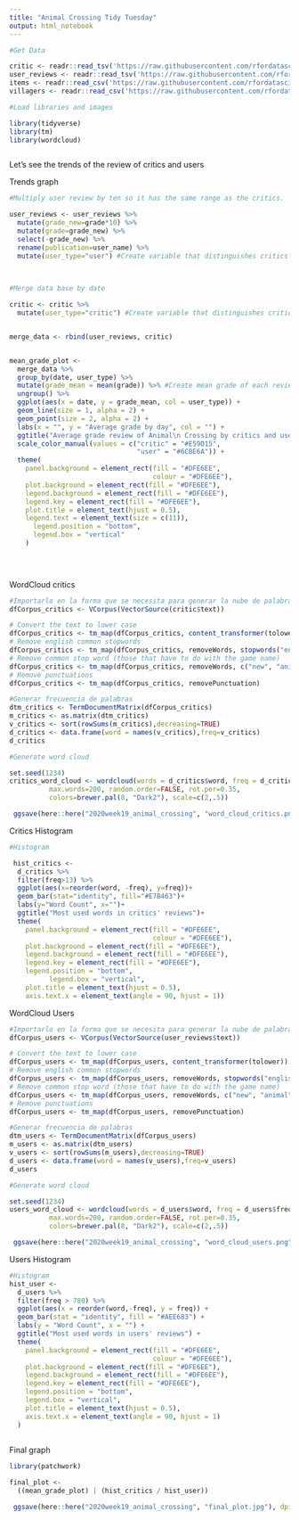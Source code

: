```yaml
---
title: "Animal Crossing Tidy Tuesday"
output: html_notebook
---
```




```r
#Get Data

critic <- readr::read_tsv('https://raw.githubusercontent.com/rfordatascience/tidytuesday/master/data/2020/2020-05-05/critic.tsv')
user_reviews <- readr::read_tsv('https://raw.githubusercontent.com/rfordatascience/tidytuesday/master/data/2020/2020-05-05/user_reviews.tsv')
items <- readr::read_csv('https://raw.githubusercontent.com/rfordatascience/tidytuesday/master/data/2020/2020-05-05/items.csv')
villagers <- readr::read_csv('https://raw.githubusercontent.com/rfordatascience/tidytuesday/master/data/2020/2020-05-05/villagers.csv')
```

```r
#Load libraries and images

library(tidyverse)
library(tm)
library(wordcloud)



```


Let's see the trends of the review of critics and users

Trends graph
```r

#Multiply user review by ten so it has the same range as the critics.

user_reviews <- user_reviews %>% 
  mutate(grade_new=grade*10) %>% 
  mutate(grade=grade_new) %>% 
  select(-grade_new) %>% 
  rename(publication=user_name) %>% 
  mutate(user_type="user") #Create variable that distinguishes critics from users
  
  

#Merge data base by date

critic <- critic %>% 
  mutate(user_type="critic") #Create variable that distinguishes critics from users


merge_data <- rbind(user_reviews, critic)


mean_grade_plot <-
  merge_data %>%
  group_by(date, user_type) %>%
  mutate(grade_mean = mean(grade)) %>% #Create mean grade of each review day
  ungroup() %>%
  ggplot(aes(x = date, y = grade_mean, col = user_type)) +
  geom_line(size = 1, alpha = 2) +
  geom_point(size = 2, alpha = 2) +
  labs(x = "", y = "Average grade by day", col = "") +
  ggtitle("Average grade review of Animal\n Crossing by critics and users") +
  scale_color_manual(values = c("critic" = "#E59D15",
                                "user" = "#6CBE6A")) +
  theme(
    panel.background = element_rect(fill = "#DFE6EE",
                                    colour = "#DFE6EE"),
    plot.background = element_rect(fill = "#DFE6EE"),
    legend.background = element_rect(fill = "#DFE6EE"),
    legend.key = element_rect(fill = "#DFE6EE"),
    plot.title = element_text(hjust = 0.5),
    legend.text = element_text(size = c(11)),
      legend.position = "bottom",
      legend.box = "vertical"
    )
  

  

```


WordCloud critics
```r
#Importarlo en la forma que se necesita para generar la nube de palabras
dfCorpus_critics <- VCorpus(VectorSource(critic$text))

# Convert the text to lower case
dfCorpus_critics <- tm_map(dfCorpus_critics, content_transformer(tolower))
# Remove english common stopwords
dfCorpus_critics <- tm_map(dfCorpus_critics, removeWords, stopwords("english"))
# Remove common stop word (those that have to do with the game name)
dfCorpus_critics <- tm_map(dfCorpus_critics, removeWords, c("new", "animal", "crossing", "game", "series", "much", "nintendo", "can", "switch", "games", "horizons", "something", "will", "island", "one", "just", "islands", "play", "player" )) 
# Remove punctuations
dfCorpus_critics <- tm_map(dfCorpus_critics, removePunctuation)

#Generar frecuencia de palabras
dtm_critics <- TermDocumentMatrix(dfCorpus_critics)
m_critics <- as.matrix(dtm_critics)
v_critics <- sort(rowSums(m_critics),decreasing=TRUE)
d_critics <- data.frame(word = names(v_critics),freq=v_critics)
d_critics

#Generate word cloud

set.seed(1234)
critics_word_cloud <- wordcloud(words = d_critics$word, freq = d_critics$freq, min.freq = 5,
          max.words=200, random.order=FALSE, rot.per=0.35, 
          colors=brewer.pal(8, "Dark2"), scale=c(2,.5))

 ggsave(here::here("2020week19_animal_crossing", "word_cloud_critics.png"), dpi = 320, height = 8, width = 8)

```

Critics Histogram
```r
#Histogram

 hist_critics <- 
  d_critics %>% 
  filter(freq>13) %>% 
  ggplot(aes(x=reorder(word, -freq), y=freq))+
  geom_bar(stat="identity", fill="#E7B463")+
  labs(y="Word Count", x="")+
  ggtitle("Most used words in critics' reviews")+
  theme(
    panel.background = element_rect(fill = "#DFE6EE",
                                    colour = "#DFE6EE"),
    plot.background = element_rect(fill = "#DFE6EE"),
    legend.background = element_rect(fill = "#DFE6EE"),
    legend.key = element_rect(fill = "#DFE6EE"),
    legend.position = "bottom",
          legend.box = "vertical",
    plot.title = element_text(hjust = 0.5),
    axis.text.x = element_text(angle = 90, hjust = 1))
```



WordCloud Users
```r
#Importarlo en la forma que se necesita para generar la nube de palabras
dfCorpus_users <- VCorpus(VectorSource(user_reviews$text))

# Convert the text to lower case
dfCorpus_users <- tm_map(dfCorpus_users, content_transformer(tolower))
# Remove english common stopwords
dfCorpus_users <- tm_map(dfCorpus_users, removeWords, stopwords("english"))
# Remove common stop word (those that have to do with the game name)
dfCorpus_users <- tm_map(dfCorpus_users, removeWords, c("new", "animal", "crossing", "game", "series", "much", "nintendo", "can", "switch", "games", "horizons", "something", "will", "island", "one", "just", "islands", "play", "player", "per", "console")) 
# Remove punctuations
dfCorpus_users <- tm_map(dfCorpus_users, removePunctuation)

#Generar frecuencia de palabras
dtm_users <- TermDocumentMatrix(dfCorpus_users)
m_users <- as.matrix(dtm_users)
v_users <- sort(rowSums(m_users),decreasing=TRUE)
d_users <- data.frame(word = names(v_users),freq=v_users)
d_users

#Generate word cloud

set.seed(1234)
users_word_cloud <- wordcloud(words = d_users$word, freq = d_users$freq, min.freq = 5,
          max.words=200, random.order=FALSE, rot.per=0.35, 
          colors=brewer.pal(8, "Dark2"), scale=c(2,.5))

 ggsave(here::here("2020week19_animal_crossing", "word_cloud_users.png"), dpi = 320, height = 8, width = 8)

```

Users Histogram
```r

#Histogram
hist_user <-
  d_users %>%
  filter(freq > 780) %>%
  ggplot(aes(x = reorder(word,-freq), y = freq)) +
  geom_bar(stat = "identity", fill = "#AEE683") +
  labs(y = "Word Count", x = "") +
  ggtitle("Most used words in users' reviews") +
  theme(
    panel.background = element_rect(fill = "#DFE6EE",
                                    colour = "#DFE6EE"),
    plot.background = element_rect(fill = "#DFE6EE"),
    legend.background = element_rect(fill = "#DFE6EE"),
    legend.key = element_rect(fill = "#DFE6EE"),
    legend.position = "bottom",
    legend.box = "vertical",
    plot.title = element_text(hjust = 0.5),
    axis.text.x = element_text(angle = 90, hjust = 1)
  ) 
  
```



Final graph

```r
library(patchwork)

final_plot <- 
  ((mean_grade_plot) | (hist_critics / hist_user))

 ggsave(here::here("2020week19_animal_crossing", "final_plot.jpg"), dpi = 320, height = 8, width = 8)
```


